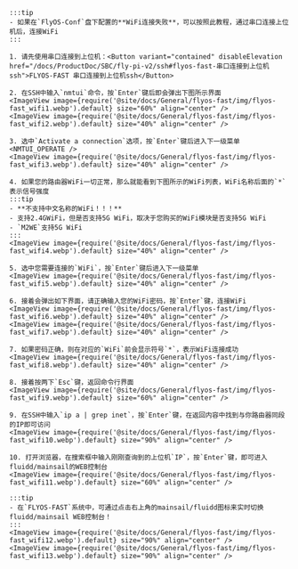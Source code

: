 

    :::tip
    - 如果在`FlyOS-Conf`盘下配置的**WiFi连接失败**，可以按照此教程，通过串口连接上位机后，连接WiFi
    :::

    1. 请先使用串口连接到上位机：<Button variant="contained" disableElevation href="/docs/ProductDoc/SBC/fly-pi-v2/ssh#flyos-fast-串口连接到上位机ssh">FLYOS-FAST 串口连接到上位机ssh</Button>

    2. 在SSH中输入`nmtui`命令，按`Enter`键后即会弹出下图所示界面
    <ImageView image={require('@site/docs/General/flyos-fast/img/flyos-fast_wifi1.webp').default} size="60%" align="center" />
    <ImageView image={require('@site/docs/General/flyos-fast/img/flyos-fast_wifi2.webp').default} size="40%" align="center" />

    3. 选中`Activate a connection`选项，按`Enter`键后进入下一级菜单
    <NMTUI_OPERATE />
    <ImageView image={require('@site/docs/General/flyos-fast/img/flyos-fast_wifi3.webp').default} size="40%" align="center" />

    4. 如果您的路由器WiFi一切正常，那么就能看到下图所示的WiFi列表，WiFi名称后面的`*`表示信号强度
    :::tip
    - **不支持中文名称的WiFi！！！**
    - 支持2.4GWiFi，但是否支持5G WiFi，取决于您购买的WiFi模块是否支持5G WiFi
    - `M2WE`支持5G WiFi
    :::
    <ImageView image={require('@site/docs/General/flyos-fast/img/flyos-fast_wifi4.webp').default} size="40%" align="center" />

    5. 选中您需要连接的`WiFi`，按`Enter`键后进入下一级菜单
    <ImageView image={require('@site/docs/General/flyos-fast/img/flyos-fast_wifi5.webp').default} size="40%" align="center" />

    6. 接着会弹出如下界面，请正确输入您的WiFi密码，按`Enter`键，连接WiFi
    <ImageView image={require('@site/docs/General/flyos-fast/img/flyos-fast_wifi6.webp').default} size="40%" align="center" />
    <ImageView image={require('@site/docs/General/flyos-fast/img/flyos-fast_wifi7.webp').default} size="40%" align="center" />

    7. 如果密码正确，则在对应的`WiFi`前会显示符号`*`，表示WiFi连接成功
    <ImageView image={require('@site/docs/General/flyos-fast/img/flyos-fast_wifi8.webp').default} size="40%" align="center" />

    8. 接着按两下`Esc`键，返回命令行界面
    <ImageView image={require('@site/docs/General/flyos-fast/img/flyos-fast_wifi9.webp').default} size="60%" align="center" />
    
    9. 在SSH中输入`ip a | grep inet`，按`Enter`键，在返回内容中找到与你路由器同段的IP即可访问
    <ImageView image={require('@site/docs/General/flyos-fast/img/flyos-fast_wifi10.webp').default} size="90%" align="center" />

    10. 打开浏览器，在搜索框中输入刚刚查询到的上位机`IP`，按`Enter`键，即可进入fluidd/mainsail的WEB控制台
    <ImageView image={require('@site/docs/General/flyos-fast/img/flyos-fast_wifi11.webp').default} size="60%" align="center" />
    
    :::tip
    - 在`FLYOS-FAST`系统中，可通过点击右上角的mainsail/fluidd图标来实时切换fluidd/mainsail WEB控制台！
    :::
    <ImageView image={require('@site/docs/General/flyos-fast/img/flyos-fast_wifi12.webp').default} size="90%" align="center" />
    <ImageView image={require('@site/docs/General/flyos-fast/img/flyos-fast_wifi13.webp').default} size="90%" align="center" />